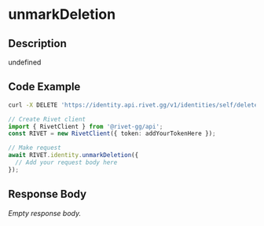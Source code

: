 
# unmarkDeletion

## Description

undefined


## Code Example

<CodeGroup title='Request' tag='DELETE' label='https://identity.api.rivet.gg/v1/identities/self/delete-request'>

```bash {{ title: 'cURL' }}
curl -X DELETE 'https://identity.api.rivet.gg/v1/identities/self/delete-request'
```

```ts
// Create Rivet client
import { RivetClient } from '@rivet-gg/api';
const RIVET = new RivetClient({ token: addYourTokenHere });

// Make request
await RIVET.identity.unmarkDeletion({
  // Add your request body here
});
```

</CodeGroup>


## Response Body

_Empty response body._
